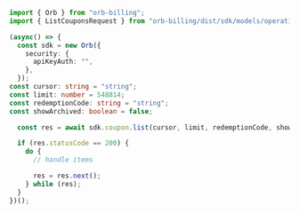 ```typescript ListCoupons.ts
import { Orb } from "orb-billing";
import { ListCouponsRequest } from "orb-billing/dist/sdk/models/operations";

(async() => {
  const sdk = new Orb({
    security: {
      apiKeyAuth: "",
    },
  });
const cursor: string = "string";
const limit: number = 548814;
const redemptionCode: string = "string";
const showArchived: boolean = false;

  const res = await sdk.coupon.list(cursor, limit, redemptionCode, showArchived);

  if (res.statusCode == 200) {
    do {
      // handle items

      res = res.next();
    } while (res);
  }
})();
```
